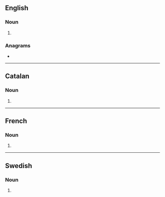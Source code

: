 ==English==

===Noun===
{{head|en|noun plural form}}

# {{plural of|bastion|lang=en}}

===Anagrams===
* {{anagrams|en|Bostians|antiboss}}

----

==Catalan==

===Noun===
{{head|ca|noun form}}

# {{plural of|bastió|lang=ca}}

----

==French==

===Noun===
{{head|fr|noun plural form|g=m}}

# {{plural of|bastion|lang=fr}}

----

==Swedish==

===Noun===
{{head|sv|noun form}}

# {{sv-noun-form-indef-gen|bastion}}